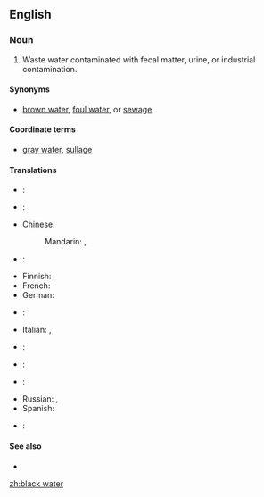 ==English==

===Noun===
{{en-noun|sg=[[black]] [[water]]|-}}

# Waste water contaminated with fecal matter, urine, or industrial contamination.

====Synonyms====
* {{sense|contaminated waste water}} [[brown water]], [[foul water]], or [[sewage]]

====Coordinate terms====
* {{sense|contaminated waste water}} [[gray water]], [[sullage]]

====Translations====
{{trans-top|contaminated waste water}}
* {{trreq|ar}}:
* {{trreq|hy}}:
* Chinese:
*: Mandarin: {{t|zh|黑水|tr=hēishuǐ|sc=Hani}}, {{t|zh|污水|tr=wūshuǐ|sc=Hani}}
* {{trreq|nl}}:
* Finnish: {{t-|fi|käymälävesi}}
* French: {{t-|fr|eaux noires}}
* German: {{t-|de|Schwarzwasser}}
* {{trreq|hi}}:
{{trans-mid}}
* Italian: {{t-|it|acqua di scolo}}, {{t-|it|acque nere}}
* {{trreq|ja}}:
* {{trreq|ko}}:
* {{trreq|pt}}:
* Russian: {{t-|ru|фекальный отход|m|tr=fekál’nyj otxód|sc=Cyrl}}, {{t-|ru|чёрная вода|f|tr=čórnaja vodá|sc=Cyrl}}
* Spanish: {{t-|es|agua negra|f}}
* {{trreq|vi}}:
{{trans-bottom}}

====See also====
* {{pedia|Blackwater}}

[[zh:black water]]